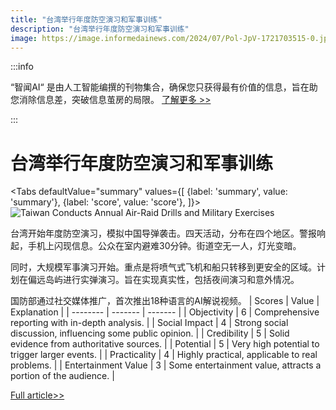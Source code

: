 ```yaml
---
title: "台湾举行年度防空演习和军事训练"
description: "台湾举行年度防空演习和军事训练"
image: https://image.informedainews.com/2024/07/Pol-JpV-1721703515-0.jpg
---
```



:::info

“智闻AI“ 是由人工智能编撰的刊物集合，确保您只获得最有价值的信息，旨在助您消除信息差，突破信息茧房的局限。  [了解更多 >>](/)

:::

# 台湾举行年度防空演习和军事训练


<Tabs
	defaultValue="summary"
	values={[
	{label: 'summary', value: 'summary'},
	{label: 'score', value: 'score'},
]}>
<TabItem value="summary">
<img
  src="https://image.informedainews.com/2024/07/Pol-JpV-1721703515-0.jpg"
  alt="Taiwan Conducts Annual Air-Raid Drills and Military Exercises"
/>



台湾开始年度防空演习，模拟中国导弹袭击。四天活动，分布在四个地区。警报响起，手机上闪现信息。公众在室内避难30分钟。街道空无一人，灯光变暗。

同时，大规模军事演习开始。重点是将喷气式飞机和船只转移到更安全的区域。计划在偏远岛屿进行实弹演习。旨在实现真实性，包括夜间演习和意外情况。

国防部通过社交媒体推广，首次推出18种语言的AI解说视频。
</TabItem>
<TabItem value="score">
	| Scores     | Value   | Explanation |
	| -------- | ------- | ------- |
	| Objectivity  | 6    | Comprehensive reporting with in-depth analysis.    |
	| Social Impact | 4     | Strong social discussion, influencing some public opinion.    |
	| Credibility    | 5    | Solid evidence from authoritative sources.    |
	| Potential    | 5    | Very high potential to trigger larger events.    |
	| Practicality    | 4    | Highly practical, applicable to real problems.    |
	| Entertainment Value    | 3    | Some entertainment value, attracts a portion of the audience.    |
</TabItem>
</Tabs>

[Full article>>](https://www3.nhk.or.jp/nhkworld/en/news/20240722_29/)
